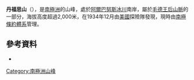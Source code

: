 {{Coord|85|56|S|150|1|W|source:GNIS|display=title}}

'''丹福思山'''（{{lang-en|Mount Danforth}}），是[[南極洲|南極洲]]的山峰，處於[[阿爾巴努斯冰川|阿爾巴努斯冰川]]南岸，屬於[[毛德王后山脈|毛德王后山脈]]的一部分，海拔高度超過2,000米，在1934年12月由[[美國|美國]]探險隊發現，現時由[[南極條約體系|南極條約體系]]管理。

==參考資料==
* {{usgs-gazetteer|id=3497|name=Danforth, Mount}}

{{Antarctica-geo-stub}}
[[Category:南極洲山峰|Category:南極洲山峰]]